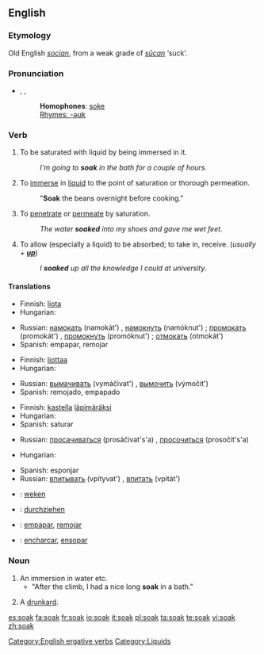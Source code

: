 ==English==

===Etymology===
Old English ''[[socian]]'', from a weak grade of ''[[sucan|sūcan]]'' ‘suck’.

===Pronunciation===
* {{enPR|sōk}}, {{IPA|/səʊk/}}, {{SAMPA|/s@Uk/}}
*: '''Homophones''': [[soke]]
*: [[Rhymes:English:-əʊk|Rhymes: -əʊk]]

===Verb===
{{en-verb}}

# {{intransitive}} To be saturated with liquid by being immersed in it.
#: ''I'm going to '''soak''' in the bath for a couple of hours.''
# {{transitive}} To [[immerse]] in [[liquid]] to the point of saturation or thorough permeation.
#: "'''Soak''' the beans overnight before cooking."
# {{intransitive}} To [[penetrate]] or [[permeate]] by saturation.
#: ''The water '''soaked''' into my shoes and gave me wet feet.''
# {{transitive}} To allow (especially a liquid) to be absorbed; to take in, receive. (''usually + '''[[up]]''''')
#: ''I '''soaked''' up all the knowledge I could at university.''

====Translations====
{{trans-top|to be saturated with liquid by being immersed in it}}
* Finnish: [[liota]]
* Hungarian: {{t-|hu|ázik}}
{{trans-mid}}
* Russian: [[намокать]] (namokát') {{impf}}, [[намокнуть]] (namóknut') {{pf}}; [[промокать]] (promokát') {{impf}}, [[промокнуть]] (promóknut') {{pf}}; [[отмокать]] (otmokát') {{impf}}
* Spanish: empapar, remojar
{{trans-bottom}}

{{trans-top|to immerse in liquid to the point of saturation or thorough permeation}}
* Finnish: [[liottaa]]
* Hungarian: {{t|hu|áztat}}
{{trans-mid}}
* Russian: [[вымачивать]] (vymáčivat') {{impf}}, [[вымочить]] (výmočit')
* Spanish: remojado, empapado
{{trans-bottom}}

{{trans-top|to penetrate or permeate by saturation}}
* Finnish: [[kastella]] [[läpimäräksi]]
* Hungarian: {{t|hu|beszívódik}}
* Spanish: saturar
{{trans-mid}}
* Russian: [[просачиваться]] (prosáčivat's'a) {{impf}}, [[просочиться]] (prosočít's'a) {{pf}}
{{trans-bottom}}

{{trans-top|to allow (especially a liquid) to be absorbed}}
* Hungarian: {{t|hu|felszív}}
{{trans-mid}}
* Spanish: esponjar
* Russian: [[впитывать]] (vpítyvat') {{impf}}, [[впитать]] (vpitát') {{pf}}
{{trans-bottom}}

{{checktrans-top}}
* {{ttbc|Dutch}}: [[weken]]
* {{ttbc|German}}: [[durchziehen]]
{{checktrans-mid}}
* {{ttbc|Spanish}}: [[empapar]], [[remojar]]
* {{ttbc|Portuguese}}: [[encharcar]], [[ensopar]]
{{checktrans-bottom}}

===Noun===
{{en-noun}}

# An immersion in water etc.
#* "After the climb, I had a nice long '''soak''' in a bath."
# {{cattag2|Slang|UK}} A [[drunkard]].

[[Category:English ergative verbs]]
[[Category:Liquids]]

[[es:soak]]
[[fa:soak]]
[[fr:soak]]
[[io:soak]]
[[it:soak]]
[[pl:soak]]
[[ta:soak]]
[[te:soak]]
[[vi:soak]]
[[zh:soak]]